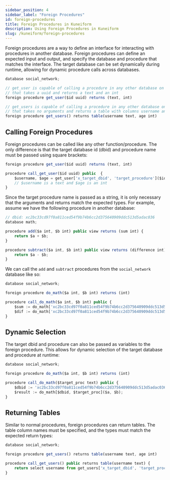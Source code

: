 ```yaml
---
sidebar_position: 4
sidebar_label: "Foreign Procedures"
id: foreign-procedures
title: Foreign Procedures in Kuneiform
description: Using Foreign Procedures in Kuneiform
slug: /kuneiform/foreign-procedures
---
```


Foreign procedures are a way to define an interface for interacting with procedures in another database.
Foreign procedures can define an expected input and output, and specify the database and procedure that matches the interface.
The target database can be set dynamically during runtime, allowing for dynamic procedure calls across databases.

```typescript
database social_network;

// get_user is capable of calling a procedure in any other database on the network
// that takes a uuid and returns a text and an int
foreign procedure get_user($id uuid) returns (text, int)

// get_users is capable of calling a procedure in any other database on the network
// that takes no arguments and returns a table with columns username and age
foreign procedure get_users() returns table(username text, age int)
```

## Calling Foreign Procedures

Foreign procedures can be called like any other function/procedure. The only difference is that the target
database id (dbid) and procedure name must be passed using square brackets:

```typescript
foreign procedure get_user($id uuid) returns (text, int)

procedure call_get_user($id uuid) public  {
    $username, $age = get_user['x_target_dbid', 'target_procedure']($id);
    // $username is a text and $age is an int
}
```

Since the target procedure name is passed as a string, it is only necessary that the arguments and returns
match the expected types. For example, assume we have the following procedure in another database:

```typescript
// dbid: xc2bc33cd97f0a811ced54f9b74b6cc2d375640909ddc513d5adac036
database math;

procedure add($a int, $b int) public view returns (sum int) {
    return $a + $b;
}

procedure subtract($a int, $b int) public view returns (difference int) {
    return $a - $b;
}
```

We can call the `add` and `subtract` procedures from the `social_network` database like so:

```typescript
database social_network;

foreign procedure do_math($a int, $b int) returns (int)

procedure call_do_math($a int, $b int) public {
    $sum := do_math['xc2bc33cd97f0a811ced54f9b74b6cc2d375640909ddc513d5adac036', 'add']($a, $b);
    $dif := do_math['xc2bc33cd97f0a811ced54f9b74b6cc2d375640909ddc513d5adac036', 'subtract']($a, $b);
}
```

## Dynamic Selection

The target dbid and procedure can also be passed as variables to the foreign procedure. This allows
for dynamic selection of the target database and procedure at runtime:

```typescript
database social_network;

foreign procedure do_math($a int, $b int) returns (int)

procedure call_do_math($target_proc text) public {
    $dbid := 'xc2bc33cd97f0a811ced54f9b74b6cc2d375640909ddc513d5adac036';
    $result := do_math[$dbid, $target_proc]($a, $b);
} 
```

## Returning Tables

Similar to normal procedures, foreign procedures can return tables. The table column names must be
specified, and the types must match the expected return types:

```typescript
database social_network;

foreign procedure get_users() returns table(username text, age int)

procedure call_get_users() public returns table(username text) {
    return select username from get_users['x_target_dbid', 'target_procedure']();
}
```